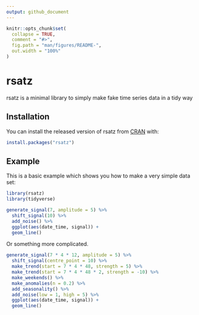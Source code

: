 ```yaml
---
output: github_document
---
```


<!-- README.md is generated from README.Rmd. Please edit that file -->

```r
knitr::opts_chunk$set(
  collapse = TRUE,
  comment = "#>",
  fig.path = "man/figures/README-",
  out.width = "100%"
)
```
# rsatz

<!-- badges: start -->
<!-- badges: end -->

rsatz is a minimal library to simply make fake time series data in a tidy way

## Installation

You can install the released version of rsatz from [CRAN](https://CRAN.R-project.org) with:

``` r
install.packages("rsatz")
```

## Example

This is a basic example which shows you how to make a very simple data set:

```r
library(rsatz)
library(tidyverse)

generate_signal(7, amplitude = 5) %>% 
  shift_signal(10) %>% 
  add_noise() %>% 
  ggplot(aes(date_time, signal)) +
  geom_line()
```


Or something more complicated.

```r
generate_signal(7 * 4 * 12, amplitude = 5) %>% 
  shift_signal(centre_point = 10) %>% 
  make_trend(start = 7 * 4 * 48, strength = 5) %>%
  make_trend(start = 7 * 4 * 48 * 2, strength = -10) %>%
  make_weekends() %>%  
  make_anomalies(n = 0.2) %>% 
  add_seasonality() %>% 
  add_noise(low = 1, high = 5) %>% 
  ggplot(aes(date_time, signal)) +
  geom_line()
```

